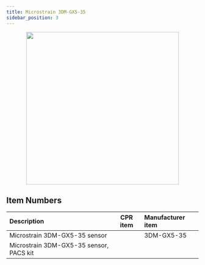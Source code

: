 ```yaml
---
title: Microstrain 3DM-GX5-35
sidebar_position: 3
---
```



<center>
  <img
    src="/img/sensor_images/sensor_microstrain_3dm_gx5_35_1.png"
    width="400"
  />
</center>

<Safety />

## Item Numbers

| Description                             | CPR item | Manufacturer item |
| :-------------------------------------- | :------: | :---------------- |
| Microstrain 3DM-GX5-35 sensor           |          | 3DM-GX5-35        |
| Microstrain 3DM-GX5-35 sensor, PACS kit |          |                   |
